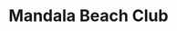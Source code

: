 ---
lang: "es"
title: "Mandala Beach Club"
description: "¿Estás planeando un viaje a Cancún y buscas la mejor experiencia en un club de playa? No busques más que Mandala Cancún. Si buscas la mejor experiencia en un club de playa, asegúrate de visitar la Pool Party. Al ingresar a Mandala Beach, te dará la bienvenida un ambiente animado y enérgico que marca el tono para un día perfecto bajo el sol. El club cuenta con una amplia zona de playa con tumbonas y sombrillas, varios bares y muchas áreas para sentarse tanto en el interior como en el exterior. Ya sea que busques relajarte en la playa o bailar toda la noche bajo las estrellas, Mandala tiene algo para todos."
recommend: "427 recomendaciones"
price: 20
duration: "5 horas"
image:
    src: "/assets/covers/landing-top-things/mandala-bech-club-party-in-cancun.webp"
    alt: "Mandala Beach Club in Cancun"
url: "/party/mandala-beach-club-cancun/"
highlights:
-   title: "Pool Party"
    description: "La Beach Pool Party es una celebración que dura todo el día y está llena de música, diversión y sol. La fiesta cuenta con DJ en vivo, áreas VIP exclusivas, servicio de botellas y mucho más."
-   title: "Beach Bar"
    description: "El bar ofrece una amplia variedad de cócteles, cervezas, vinos y otras bebidas refrescantes que son perfectas para disfrutar mientras tomas el sol."
includes: ["Admisión", "Crédito de consumo (solo si se selecciona Golden Pass)"]
notIncludes: ["Propinas", "Sillón o cabaña/villa", "Transporte desde y hasta el lugar del evento"]
---